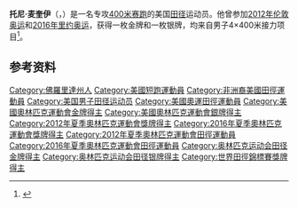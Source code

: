 '''托尼·麦奎伊'''（{{lang-en|Tony McQuay}}，{{bd|1990年|4月16日||}}）是一名专攻[[400米赛跑|400米赛跑]]的美国[[田径|田径]]运动员。他曾参加[[2012年夏季奥林匹克运动会|2012年伦敦奥运]]和[[2016年夏季奥林匹克运动会|2016年里约奥运]]，获得一枚金牌和一枚银牌，均来自男子4×400米接力项目<ref>{{cite web|url=https://www.sports-reference.com/olympics/athletes/mc/tony-mcquay-1.html|title=Tony McQuay|work=Sport Reference|accessdate=2020-09-08|archiveurl=https://web.archive.org/web/20200417101543/https://www.sports-reference.com/olympics/athletes/mc/tony-mcquay-1.html|archivedate=2020-04-17}}</ref>。

==参考资料==
{{reflist}}

{{奥林匹克运动会田径比赛男子4×400米接力冠军}}
{{Authority control}}

{{DEFAULTSORT:McQuay, Tony}}
[[Category:佛羅里達州人|Category:佛羅里達州人]]
[[Category:美國短跑運動員|Category:美國短跑運動員]]
[[Category:非洲裔美國田徑運動員|Category:非洲裔美國田徑運動員]]
[[Category:美国男子田径运动员|Category:美国男子田径运动员]]
[[Category:美國奧運田徑運動員|Category:美國奧運田徑運動員]]
[[Category:美國奧林匹克運動會金牌得主|Category:美國奧林匹克運動會金牌得主]]
[[Category:美國奧林匹克運動會銀牌得主|Category:美國奧林匹克運動會銀牌得主]]
[[Category:2012年夏季奧林匹克運動會獎牌得主|Category:2012年夏季奧林匹克運動會獎牌得主]]
[[Category:2016年夏季奧林匹克運動會獎牌得主|Category:2016年夏季奧林匹克運動會獎牌得主]]
[[Category:2012年夏季奧林匹克運動會田徑運動員|Category:2012年夏季奧林匹克運動會田徑運動員]]
[[Category:2016年夏季奧林匹克運動會田徑運動員|Category:2016年夏季奧林匹克運動會田徑運動員]]
[[Category:奥林匹克运动会田径金牌得主|Category:奥林匹克运动会田径金牌得主]]
[[Category:奥林匹克运动会田径银牌得主|Category:奥林匹克运动会田径银牌得主]]
[[Category:世界田徑錦標賽獎牌得主|Category:世界田徑錦標賽獎牌得主]]

{{美国体育人物小作品}}